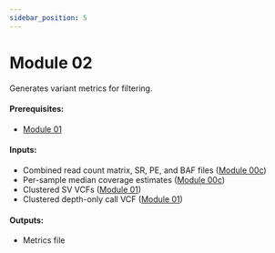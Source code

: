 ```yaml
---
sidebar_position: 5
---
```


# Module 02

Generates variant metrics for filtering.

#### Prerequisites:
* [Module 01](#01)

#### Inputs:
* Combined read count matrix, SR, PE, and
BAF files ([Module 00c](00c))
* Per-sample median coverage estimates ([Module 00c](00c))
* Clustered SV VCFs ([Module 01](01))
* Clustered depth-only call VCF ([Module 01](01))

#### Outputs:
* Metrics file

